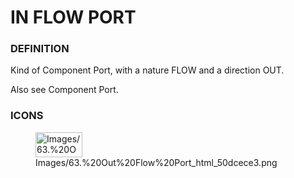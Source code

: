             
= IN FLOW PORT =
 
=== DEFINITION ===
 
Kind of Component Port, with a nature FLOW and a direction OUT.

 
Also see Component Port.

 
=== ICONS ===
 
[[Image:Images/63.%20Out%20Flow%20Port_html_50dcece3.png|75x40px]]

 
<br>

   